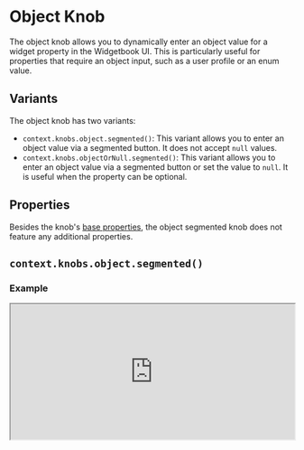 # Object Knob

The object knob allows you to dynamically enter an object value for a widget property in the Widgetbook UI.
This is particularly useful for properties that require an object input, such as a user profile or an enum value.

## Variants

The object knob has two variants:

- `context.knobs.object.segmented()`: This variant allows you to enter an object value via a segmented button. It does not accept `null` values.
- `context.knobs.objectOrNull.segmented()`: This variant allows you to enter an object value via a segmented button or set the value to `null`. It is useful when the property can be optional.

## Properties

Besides the knob's [base properties](/knobs/overview#properties), the object segmented knob does not feature any additional properties.

## `context.knobs.object.segmented()`

### Example

<iframe
  src="https://preview.widgetbook.io/#/?path=knobpreview/object-segmented-knob&panels=knobs"
  width="100%"
  height="240px"
/>

### Usage

To use the object segmented knob, call the `context.knobs.object.segmented()` method.

```dart title="Example: Object Segmented Knob"
@UseCase(type: MyWidget, name: 'Default')
Widget buildUseCase(BuildContext context) {
  return MyWidget(
    status: context.knobs.object.segmented( // [!code highlight]
      label: 'status', // [!code highlight]
      labelBuilder: (value) => value!.name, // [!code highlight]
      options: [ // [!code highlight]
        OnlineStatusType.online, // [!code highlight]
        OnlineStatusType.offline, // [!code highlight]
        OnlineStatusType.busy, // [!code highlight]
      ], // [!code highlight]
    ), // [!code highlight]
  );
}

enum OnlineStatusType { online, offline, busy }
```

## `context.knobs.objectOrNull.segmented()`

### Example

<iframe
  src="https://preview.widgetbook.io/#/?path=knobpreview/object-segmented-nullable-knob&panels=knobs"
  width="100%"
  height="240px"
/>

### Usage

To use the nullable object segmented knob, call the `context.knobs.objectOrNull.segmented()` method.

```dart title="Example: Nullable Object Segmented Knob"
@UseCase(type: MyWidget, name: 'Default')
Widget buildUseCase(BuildContext context) {
  return MyWidget(
    status: context.knobs.objectOrNull.segmented(
      label: 'status',
      labelBuilder: (value) => value!.name,
      options: [
        OnlineStatusType.online,
        OnlineStatusType.offline,
        OnlineStatusType.busy,
      ],
    ),
  );
}

enum OnlineStatusType { online, offline, busy }
```

## Multi-snapshot Support

Multi-snapshot support for Widgetbook Cloud allows you to generate multiple screenshots of a single use case with varying values using [KnobsConfigs](/cloud/snapshots/multi-snapshot#multi-snapshot-for-knobs) and [AddonsConfigs](/cloud/snapshots/multi-snapshot#multi-snapshot-for-addons).
Please refer to the [ObjectKnobConfig page](/knobs/object/overview#multi-snapshot-support) for more information.
